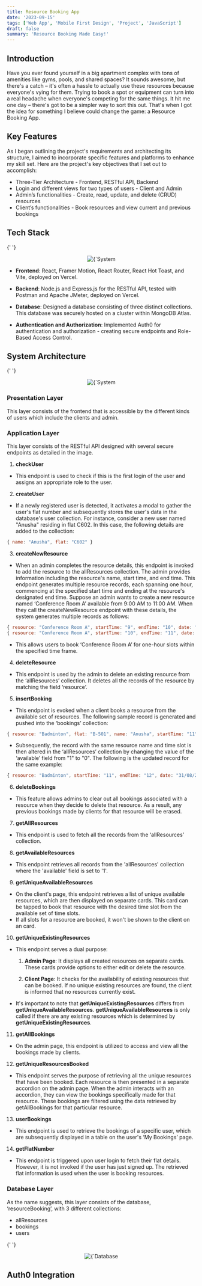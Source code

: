 ```yaml
---
title: Resource Booking App
date: '2023-09-15'
tags: ['Web App', 'Mobile First Design', 'Project', 'JavaScript']
draft: false
summary: 'Resource Booking Made Easy!'
---
```


## Introduction

Have you ever found yourself in a big apartment complex with tons of amenities like gyms, pools, and shared spaces? It sounds awesome, but there's a catch – it's often a hassle to actually use these resources because everyone's vying for them. Trying to book a spot or equipment can turn into a real headache when everyone's competing for the same things. It hit me one day – there's got to be a simpler way to sort this out. That's when I got the idea for something I believe could change the game: a Resource Booking App.

## Key Features

As I began outlining the project's requirements and architecting its structure, I aimed to incorporate specific features and platforms to enhance my skill set. Here are the project's key objectives that I set out to accomplish:

- Three-Tier Architecture - Frontend, RESTful API, Backend
- Login and different views for two types of users - Client and Admin
- Admin’s functionalities - Create, read, update, and delete (CRUD) resources
- Client’s functionalities - Book resources and view current and previous bookings

## Tech Stack

{' '}

<p align="center">
  <Image
    alt={`System Architecture`}
    src={`/static/images/projects/resource booking app/Tech Stack.jpg`}
    width={500}
    height={300}
    priority
  />
</p>

- **Frontend**: React, Framer Motion, React Router, React Hot Toast, and Vite, deployed on Vercel.

- **Backend**: Node.js and Express.js for the RESTful API, tested with Postman and Apache JMeter, deployed on Vercel.

- **Database**: Designed a database consisting of three distinct collections. This database was securely hosted on a cluster within MongoDB Atlas.

- **Authentication and Authorization**: Implemented Auth0 for authentication and authorization - creating secure endpoints and Role-Based Access Control.

## System Architecture

{' '}

<p align="center">
  <Image
    alt={`System Architecture`}
    src={`/static/images/projects/resource booking app/System architecture.jpg`}
    width={600}
    height={300}
    priority
  />
</p>

### Presentation Layer

This layer consists of the frontend that is accessible by the different kinds of users which include the clients and admin.

### Application Layer

This layer consists of the RESTful API designed with several secure endpoints as detailed in the image.

1. **checkUser**

- This endpoint is used to check if this is the first login of the user and assigns an appropriate role to the user.

2. **createUser**

- If a newly registered user is detected, it activates a modal to gather the user's flat number and subsequently stores the user's data in the database's user collection. For instance, consider a new user named "Anusha" residing in flat C602. In this case, the following details are added to the collection:

```JavaScript
{ name: "Anusha", flat: "C602" }
```

3. **createNewResource**

- When an admin completes the resource details, this endpoint is invoked to add the resource to the allResources collection. The admin provides information including the resource's name, start time, and end time. This endpoint generates multiple resource records, each spanning one hour, commencing at the specified start time and ending at the resource's designated end time. Suppose an admin wants to create a new resource named ‘Conference Room A’ available from 9:00 AM to 11:00 AM. When they call the createNewResource endpoint with these details, the system generates multiple records as follows:

```JavaScript
{ resource: "Conference Room A", startTime: "9", endTime: "10", date: "09/09/2023", available: "1" }
{ resource: "Conference Room A", startTime: "10", endTime: "11", date: "09/09/2023", available: "1" }
```

- This allows users to book ‘Conference Room A’ for one-hour slots within the specified time frame.

4. **deleteResource**

- This endpoint is used by the admin to delete an existing resource from the ‘allResources’ collection. It deletes all the records of the resource by matching the field ‘resource’.

5. **insertBooking**

- This endpoint is evoked when a client books a resource from the available set of resources. The following sample record is generated and pushed into the ‘bookings’ collection:

```JavaScript
{ resource: "Badminton", flat: "B-501", name: "Anusha", startTime: "11", endTime: "12", bookingTimeStamp: "2023-08-31T06:30:37.003Z" }
```

- Subsequently, the record with the same resource name and time slot is then altered in the ‘allResources’ collection by changing the value of the ‘available’ field from "1" to "0". The following is the updated record for the same example:

```JavaScript
{ resource: "Badminton", startTime: "11", endTime: "12", date: "31/08/2023", available: "0" }
```

6. **deleteBookings**

- This feature allows admins to clear out all bookings associated with a resource when they decide to delete that resource. As a result, any previous bookings made by clients for that resource will be erased.

7. **getAllResources**

- This endpoint is used to fetch all the records from the ‘allResources’ collection.

8. **getAvailableResources**

- This endpoint retrieves all records from the 'allResources' collection where the 'available' field is set to '1'.

9. **getUniqueAvailableResources**

- On the client's page, this endpoint retrieves a list of unique available resources, which are then displayed on separate cards. This card can be tapped to book that resource with the desired time slot from the available set of time slots.
- If all slots for a resource are booked, it won't be shown to the client on an card.

10. **getUniqueExistingResources**

- This endpoint serves a dual purpose:

  1. **Admin Page**: It displays all created resources on separate cards. These cards provide options to either edit or delete the resource.

  2. **Client Page**: It checks for the availability of existing resources that can be booked. If no unique existing resources are found, the client is informed that no resources currently exist.

- It's important to note that **getUniqueExistingResources** differs from **getUniqueAvailableResources**. **getUniqueAvailableResources** is only called if there are any existing resources which is determined by **getUniqueExistingResources**.

11. **getAllBookings**

- On the admin page, this endpoint is utilized to access and view all the bookings made by clients.

12. **getUniqueResourcesBooked**

- This endpoint serves the purpose of retrieving all the unique resources that have been booked. Each resource is then presented in a separate accordion on the admin page. When the admin interacts with an accordion, they can view the bookings specifically made for that resource. These bookings are filtered using the data retrieved by getAllBookings for that particular resource.

13. **userBookings**

- This endpoint is used to retrieve the bookings of a specific user, which are subsequently displayed in a table on the user's ‘My Bookings’ page.

14. **getFlatNumber**

- This endpoint is triggered upon user login to fetch their flat details. However, it is not invoked if the user has just signed up. The retrieved flat information is used when the user is booking resources.

### Database Layer

As the name suggests, this layer consists of the database, ‘resourceBooking’, with 3 different collections:

- allResources
- bookings
- users

{' '}

<p align="center">
  <Image
    alt={`Database schema`}
    src={`/static/images/projects/resource booking app/database.jpg`}
    width={580}
    height={220}
    priority
  />
</p>

## Auth0 Integration
